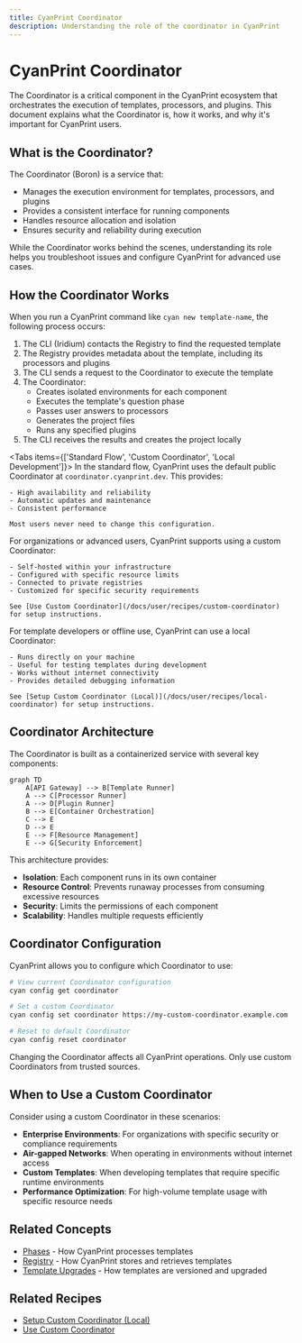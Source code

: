 ```yaml
---
title: CyanPrint Coordinator
description: Understanding the role of the coordinator in CyanPrint
---
```



# CyanPrint Coordinator

The Coordinator is a critical component in the CyanPrint ecosystem that orchestrates the execution of templates, processors, and plugins. This document explains what the Coordinator is, how it works, and why it's important for CyanPrint users.

## What is the Coordinator?

The Coordinator (Boron) is a service that:

- Manages the execution environment for templates, processors, and plugins
- Provides a consistent interface for running components
- Handles resource allocation and isolation
- Ensures security and reliability during execution

<Callout type="info">
  While the Coordinator works behind the scenes, understanding its role helps you troubleshoot issues and configure CyanPrint for advanced use cases.
</Callout>

## How the Coordinator Works

When you run a CyanPrint command like `cyan new template-name`, the following process occurs:

1. The CLI (Iridium) contacts the Registry to find the requested template
2. The Registry provides metadata about the template, including its processors and plugins
3. The CLI sends a request to the Coordinator to execute the template
4. The Coordinator:
   - Creates isolated environments for each component
   - Executes the template's question phase
   - Passes user answers to processors
   - Generates the project files
   - Runs any specified plugins
5. The CLI receives the results and creates the project locally

<Tabs items={['Standard Flow', 'Custom Coordinator', 'Local Development']}>
  <Tab value="Standard Flow">
    In the standard flow, CyanPrint uses the default public Coordinator at `coordinator.cyanprint.dev`. This provides:
    
    - High availability and reliability
    - Automatic updates and maintenance
    - Consistent performance
    
    Most users never need to change this configuration.
  </Tab>
  
  <Tab value="Custom Coordinator">
    For organizations or advanced users, CyanPrint supports using a custom Coordinator:
    
    - Self-hosted within your infrastructure
    - Configured with specific resource limits
    - Connected to private registries
    - Customized for specific security requirements
    
    See [Use Custom Coordinator](/docs/user/recipes/custom-coordinator) for setup instructions.
  </Tab>
  
  <Tab value="Local Development">
    For template developers or offline use, CyanPrint can use a local Coordinator:
    
    - Runs directly on your machine
    - Useful for testing templates during development
    - Works without internet connectivity
    - Provides detailed debugging information
    
    See [Setup Custom Coordinator (Local)](/docs/user/recipes/local-coordinator) for setup instructions.
  </Tab>
</Tabs>

## Coordinator Architecture

The Coordinator is built as a containerized service with several key components:

```mermaid
graph TD
    A[API Gateway] --> B[Template Runner]
    A --> C[Processor Runner]
    A --> D[Plugin Runner]
    B --> E[Container Orchestration]
    C --> E
    D --> E
    E --> F[Resource Management]
    E --> G[Security Enforcement]
```

This architecture provides:

- **Isolation**: Each component runs in its own container
- **Resource Control**: Prevents runaway processes from consuming excessive resources
- **Security**: Limits the permissions of each component
- **Scalability**: Handles multiple requests efficiently

## Coordinator Configuration

CyanPrint allows you to configure which Coordinator to use:

```bash
# View current Coordinator configuration
cyan config get coordinator

# Set a custom Coordinator
cyan config set coordinator https://my-custom-coordinator.example.com

# Reset to default Coordinator
cyan config reset coordinator
```

<Callout type="warning">
  Changing the Coordinator affects all CyanPrint operations. Only use custom Coordinators from trusted sources.
</Callout>

## When to Use a Custom Coordinator

Consider using a custom Coordinator in these scenarios:

- **Enterprise Environments**: For organizations with specific security or compliance requirements
- **Air-gapped Networks**: When operating in environments without internet access
- **Custom Templates**: When developing templates that require specific runtime environments
- **Performance Optimization**: For high-volume template usage with specific resource needs

## Related Concepts

- [Phases](/docs/user/concepts/00_phases) - How CyanPrint processes templates
- [Registry](/docs/user/concepts/01_registry) - How CyanPrint stores and retrieves templates
- [Template Upgrades](/docs/user/concepts/03_template-upgrades) - How templates are versioned and upgraded

## Related Recipes

- [Setup Custom Coordinator (Local)](/docs/user/recipes/local-coordinator)
- [Use Custom Coordinator](/docs/user/recipes/custom-coordinator)
